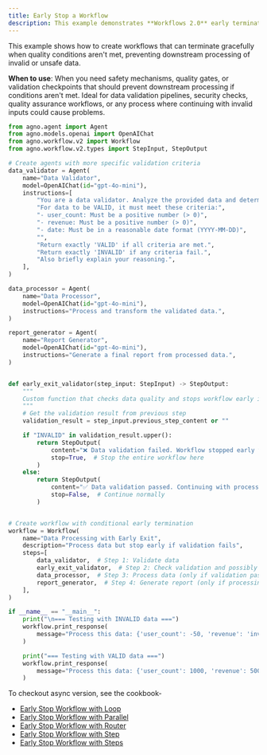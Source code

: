 ```yaml
---
title: Early Stop a Workflow
description: This example demonstrates **Workflows 2.0** early termination of a running workflow.
---
```


This example shows how to create workflows that can terminate 
gracefully when quality conditions aren't met, preventing downstream processing of 
invalid or unsafe data.

**When to use**: When you need safety mechanisms, quality gates, or validation checkpoints 
that should prevent downstream processing if conditions aren't met. Ideal for data 
validation pipelines, security checks, quality assurance workflows, or any process where 
continuing with invalid inputs could cause problems.

```python early_stop_workflow_with_agents.py
from agno.agent import Agent
from agno.models.openai import OpenAIChat
from agno.workflow.v2 import Workflow
from agno.workflow.v2.types import StepInput, StepOutput

# Create agents with more specific validation criteria
data_validator = Agent(
    name="Data Validator",
    model=OpenAIChat(id="gpt-4o-mini"),
    instructions=[
        "You are a data validator. Analyze the provided data and determine if it's valid.",
        "For data to be VALID, it must meet these criteria:",
        "- user_count: Must be a positive number (> 0)",
        "- revenue: Must be a positive number (> 0)",
        "- date: Must be in a reasonable date format (YYYY-MM-DD)",
        "",
        "Return exactly 'VALID' if all criteria are met.",
        "Return exactly 'INVALID' if any criteria fail.",
        "Also briefly explain your reasoning.",
    ],
)

data_processor = Agent(
    name="Data Processor",
    model=OpenAIChat(id="gpt-4o-mini"),
    instructions="Process and transform the validated data.",
)

report_generator = Agent(
    name="Report Generator",
    model=OpenAIChat(id="gpt-4o-mini"),
    instructions="Generate a final report from processed data.",
)


def early_exit_validator(step_input: StepInput) -> StepOutput:
    """
    Custom function that checks data quality and stops workflow early if invalid
    """
    # Get the validation result from previous step
    validation_result = step_input.previous_step_content or ""

    if "INVALID" in validation_result.upper():
        return StepOutput(
            content="❌ Data validation failed. Workflow stopped early to prevent processing invalid data.",
            stop=True,  # Stop the entire workflow here
        )
    else:
        return StepOutput(
            content="✅ Data validation passed. Continuing with processing...",
            stop=False,  # Continue normally
        )


# Create workflow with conditional early termination
workflow = Workflow(
    name="Data Processing with Early Exit",
    description="Process data but stop early if validation fails",
    steps=[
        data_validator,  # Step 1: Validate data
        early_exit_validator,  # Step 2: Check validation and possibly stop early
        data_processor,  # Step 3: Process data (only if validation passed)
        report_generator,  # Step 4: Generate report (only if processing completed)
    ],
)

if __name__ == "__main__":
    print("\n=== Testing with INVALID data ===")
    workflow.print_response(
        message="Process this data: {'user_count': -50, 'revenue': 'invalid_amount', 'date': 'bad_date'}"
    )

    print("=== Testing with VALID data ===")
    workflow.print_response(
        message="Process this data: {'user_count': 1000, 'revenue': 50000, 'date': '2024-01-15'}"
    )
```

To checkout async version, see the cookbook-
- [Early Stop Workflow with Loop](https://github.com/agno-agi/agno/tree/main/cookbook/workflows_2/sync/06_workflows_advanced_concepts/early_stop_workflow_with_loop.py)
- [Early Stop Workflow with Parallel](https://github.com/agno-agi/agno/tree/main/cookbook/workflows_2/sync/06_workflows_advanced_concepts/early_stop_workflow_with_parallel.py)
- [Early Stop Workflow with Router](https://github.com/agno-agi/agno/tree/main/cookbook/workflows_2/sync/06_workflows_advanced_concepts/early_stop_workflow_with_router.py)
- [Early Stop Workflow with Step](https://github.com/agno-agi/agno/tree/main/cookbook/workflows_2/sync/06_workflows_advanced_concepts/early_stop_workflow_with_step.py)
- [Early Stop Workflow with Steps](https://github.com/agno-agi/agno/tree/main/cookbook/workflows_2/sync/06_workflows_advanced_concepts/early_stop_workflow_with_steps.py)